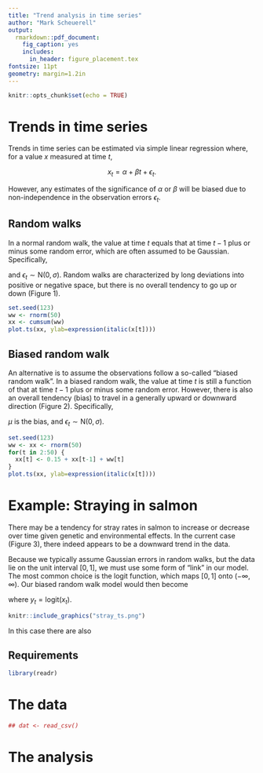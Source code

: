```yaml
---
title: "Trend analysis in time series"
author: "Mark Scheuerell"
output:
  rmarkdown::pdf_document:
    fig_caption: yes        
    includes:  
      in_header: figure_placement.tex
fontsize: 11pt
geometry: margin=1.2in
---
```


```r
knitr::opts_chunk$set(echo = TRUE)
```

# Trends in time series

Trends in time series can be estimated via simple linear regression where, for a value $x$ measured at time $t$,

$$
x_t = \alpha + \beta t + \epsilon_t.
$$

However, any estimates of the significance of $\alpha$ or $\beta$ will be biased due to non-independence in the observation errors $\epsilon_t$.

## Random walks

In a normal random walk, the value at time $t$ equals that at time $t-1$ plus or minus some random error, which are often assumed to be Gaussian. Specifically,

\begin{equation} \label{eqnRW}
x_t = x_{t-1} + \epsilon_t,
\end{equation}

and $\epsilon_t \sim \text{N}(0,\sigma)$. Random walks are characterized by long deviations into positive or negative space, but there is no overall tendency to go up or down (Figure 1).

\vspace{0.25in}

```r
set.seed(123)
ww <- rnorm(50)
xx <- cumsum(ww)
plot.ts(xx, ylab=expression(italic(x[t])))
```

## Biased random walk

An alternative is to assume the observations follow a so-called "biased random walk". In a biased random walk, the value at time $t$ is still a function of that at time $t-1$ plus or minus some random error. However, there is also an overall tendency (bias) to travel in a generally upward or downward direction (Figure 2). Specifically,

\begin{equation} \label{eqnBRW}
x_t = x_{t-1} + \mu + \epsilon_t,
\end{equation}

$\mu$ is the bias, and $\epsilon_t \sim \text{N}(0,\sigma)$.

\vspace{0.25in}

```r
set.seed(123)
ww <- xx <- rnorm(50)
for(t in 2:50) {
  xx[t] <- 0.15 + xx[t-1] + ww[t]
}
plot.ts(xx, ylab=expression(italic(x[t])))
```

# Example: Straying in salmon

There may be a tendency for stray rates in salmon to increase or decrease over time given genetic and environmental effects. In the current case (Figure 3), there indeed appears to be a downward trend in the data.

Because we typically assume Gaussian errors in random walks, but the data lie on the unit interval $[0,1]$, we must use some form of "link" in our model. The most common choice is the logit function, which maps $[0,1]$ onto $(-\infty, \infty)$. Our biased random walk model would then become

\begin{equation} \label{eqnLBRW}
y_t = y_{t-1} + \mu + \epsilon_t,
\end{equation}

where $y_t = \text{logit}(x_t)$. 

```r
knitr::include_graphics("stray_ts.png")
```

In this case there are also 

## Requirements

```r
library(readr)
```


# The data

```r
## dat <- read_csv()
```


# The analysis

```r

```

